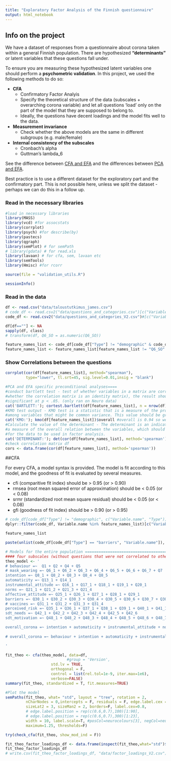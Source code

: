 ```yaml
---
title: "Exploratory Factor Analysis of the Finnish questionnaire"
output: html_notebook
---
```


## Info on the project
We have a dataset of responses from a questionnaire about corona taken within a general Finnish population. There are hypothesized **"determinants"** or latent variables that these questions fall under. 

To ensure you are measuring these hypothesized latent variables one should perform a **psychometric validation**. In this project, we used the following methods to do so:
  
* **CFA**
  + Confirmatory Factor Analyis 
  + Specify the theoretical structure of the data (subscales + overarching corona variable) and let all questions 'load' only on the part of the model that they are supposed to belong to.
  + Ideally, the questions have decent loadings and the model fits well to the data.
  
* **Measurement invariance**
  + Check whether the above models are the same in different subgroups (e.g. male/female)

* **Internal consistency of the subscales**
  + Cronbach's alpha
  + Guttman's lambda_6


See the difference between [CFA and EFA](https://www.theanalysisfactor.com/confirmatory-and-exploratory-factor-analysis/) and the differences between [PCA and EFA](https://www.theanalysisfactor.com/the-fundamental-difference-between-principal-component-analysis-and-factor-analysis/).
  
Best practice is to use a different dataset for the exploratory part and the confirmatory part. This is not possible here, unless we split the dataset - perhaps we can do this in a follow up.

### Read in the necessary libraries

```r
#load in necessary libraries
library(MASS)
library(vcd) #for assocstats
library(corrplot)
library(psych) #for describe(by)
library(pastecs)
library(qgraph)
library(semPlot) # for semPath
# library(gdata) # for read.xls
library(lavaan) # for cfa, sem, lavaan etc
library(semTools)
library(Hmisc) #for rcorr

source(file = "validation_utils.R")
```


```r
sessionInfo()
```


### Read in the data

```r
df <- read.csv("data/taloustutkimus_james.csv")
# code_df <- read.csv2("data/questions_and_categories.csv")[c("Variable.name", "Label", "Type")]
code_df <- read.csv2("data/questions_and_categories_V2.csv")#[c("Variable.name", "Label", "Type")]
```

```r
df[df==""] <- NA
sapply(df, class)
# transform(df, Q6_SO = as.numeric(Q6_SO))
```


```r
feature_names_list <- code_df[code_df["Type"] != "demographic" & code_df["Of.primary.interest.as.a.predictor..i.e..feature.."] != "no", "Variable.name"]
feature_names_list <- feature_names_list[feature_names_list != "Q6_SO" & feature_names_list !="kotilasten_iat"]
```

### Show Correlations between the questions

```r
corrplot(cor(df[feature_names_list], method="spearman"),
         type="lower", tl.srt=45, sig.level=0.01,insig = "blank")
```


```r
#PCA and EFA specific preconditional analyses====
#conduct bartlett test - test of whether variables in a matrix are correlated (i.e,
#whether the correlation matrix is an identity matrix), the result should be
#significant at p < .05. (only ran on Neuro data)
cat('BARTLETT:'); cortest.bartlett(df[feature_names_list], n = nrow(df), diag = TRUE) #Yay $p.value = 0
#KMO test output - KMO test is a statistic that is a measure of the proportion of variance 
#among variables that might be common variance. This value should be greater than 0.5.
cat('KMO:'); kmo(df[feature_names_list])$overall #overall is 0.94 so we good
#Calculate the value of the determinant - The determinant is an indicator of multicollinearity - 
#a measure of the overall relation between the variables, which should be greater than 0.00001 
#for the data to be used in factor analysis.
cat('DETERMINANT:'); det(cor(df[feature_names_list], method='spearman')) #determinant is 1.014526e-11 - consider removing highly correlated variables - e.g. 
#check correlation matrix df
cors <- data.frame(cor(df[feature_names_list], method='spearman')) 
```

##CFA

For every CFA, a model syntax is provided. The model is fit according to this model, and the goodness of fit is evaluated by several measures.  

* cfi (comparitive fit index) should be > 0.95 (or > 0.90)
* rmsea (root mean squared error of approximation) should be < 0.05 (or < 0.08)
* srmr (standardized root mean square residual) should be < 0.05 (or < 0.08)
* gfi (goodness of fit index) should be > 0.90 (or > 0.95)

```r
# code_df[code_df["Type"] != "demographic", c("Variable.name", "Type")]
dplyr::filter(code_df, Variable.name %in% feature_names_list)[c("Variable.name", "Type")]

```
```r
feature_names_list
```


```r
paste(unlist(code_df[code_df["Type"] == "barriers", "Variable.name"]), collapse=" + ")
```


```r
# Models for the entire population ========================================================
#### four subscales (without questions that were not correlated to other items, without sleep)
theo_model <- '
# behaviour =~  Q1 + Q2 + Q4 + Q5      
# mask_wearing =~ Q6_1 + Q6_2 + Q6_3 + Q6_4 + Q6_5 + Q6_6 + Q6_7 + Q7 
intention =~ Q8_1 + Q8_2 + Q8_3 + Q8_4 + Q8_5
automaticity =~ Q13_1 + Q14_1
instrumental_attitude =~ Q16_1 + Q17_1 + Q18_1 + Q19_1 + Q20_1
norms =~ Q21_1 + Q21_2 + Q21_3 + Q21_4
affective_attitude =~ Q25_1 + Q26_1 + Q27_1 + Q28_1 + Q29_1
barriers =~ Q30_1 + Q30_2 + Q30_3 + Q30_4 + Q30_5 + Q30_6 + Q30_7 + Q30_8 + Q30_9 + Q30_10 + Q30_11 + Q30_12 + Q30_13 + Q30_14 + Q30_15
# vaccines =~ Q31_1 + Q31_2 + Q31_3 + Q31_4
perceived_risk =~ Q35_1 + Q36_1 + Q37_1 + Q38_1 + Q39_1 + Q40_1 + Q41_1
sdt_needs =~ Q42_1 + Q42_2 + Q42_3 + Q42_4 + Q42_5 + Q42_6
sdt_motivation =~ Q48_1 + Q48_2 + Q48_3 + Q48_4 + Q48_5 + Q48_6 + Q48_7 + Q48_8 + Q48_9 + Q48_10 + Q48_11 + Q48_12 + Q48_13

overall_corona =~ intention + automaticity + instrumental_attitude + norms + affective_attitude + barriers + perceived_risk + sdt_needs + sdt_motivation
 
# overall_corona =~ behaviour + intention + automaticity + instrumental_attitude + norms + affective_attitude + barriers + vaccines + perceived_risk + sdt_needs + sdt_motivation

'
```


```r
fit_theo <- cfa(theo_model, data=df, 
                           #group = 'Version',
                    std.lv = TRUE, 
                    orthogonal = F,
                    control = list(rel.tol=1e-9, iter.max=1e6),
                    verbose=FALSE)
summary(fit_theo, standardized = T, fit.measures=TRUE)
```


```r
#Plot the model
semPaths(fit_theo, what= "std", layout = "tree", rotation = 2, 
         nCharNodes = 0,intercepts = F, residuals = F, edge.label.cex = 0.3, 
         sizeLat2 = 3, sizeMan2 = 2, borders=F, label.cex=0.8, 
         # edge.label.position = rep(c(0.6,0.7),100)[1:90], 
         # edge.label.position = rep(c(0.6,0.7),300)[1:23],
         width = 10, label.scale=T, #posCol=neurocolours[3], negCol=neurocolours[6],
         maximum=1.25, thresholds=F)
```


```r
try(check_cfa(fit_theo, show_mod_ind = F))
```


```r
fit_theo_factor_loadings_df <- data.frame(inspect(fit_theo,what="std")$lambda)
fit_theo_factor_loadings_df
# write.csv(fit_theo_factor_loadings_df, "data/factor_loadings_V2.csv")
```

